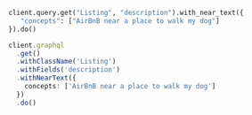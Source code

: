 
<Tabs className="code" groupId="languages">
<TabItem value="py" label="Python">

```python
client.query.get("Listing", "description").with_near_text({
   "concepts": ["AirBnB near a place to walk my dog"]
}).do()
```
</TabItem>

<TabItem value="ts" label="TypeScript">

```ts
client.graphql
  .get()
  .withClassName('Listing')
  .withFields('description')
  .withNearText({
    concepts: ['AirBnB near a place to walk my dog']
  })
  .do()
```

</TabItem>
</Tabs>
